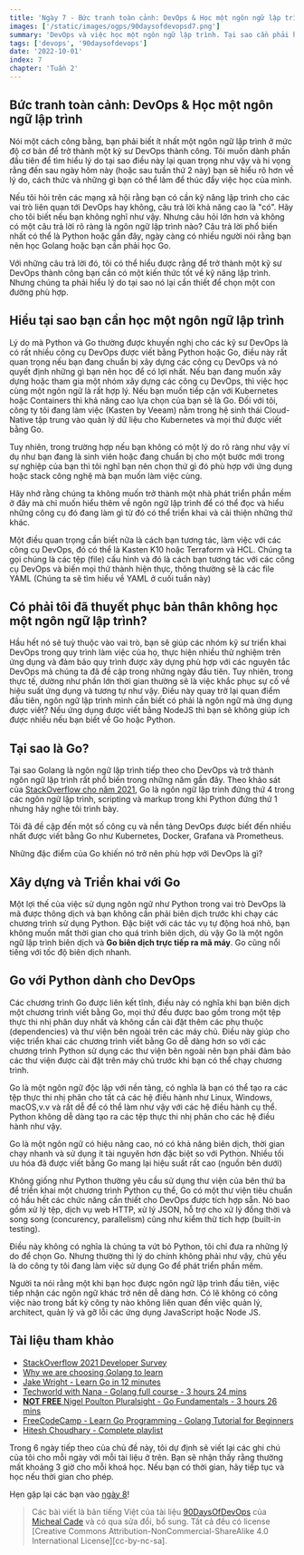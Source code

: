 ```yaml
---
title: 'Ngày 7 - Bức tranh toàn cảnh: DevOps & Học một ngôn ngữ lập trình'
images: ['/static/images/ogps/90daysofdevopsd7.png']
summary: 'DevOps và việc học một ngôn ngữ lập trình. Tại sao cần phải học lập trình để trở thành kỹ sư DevOps và ngôn ngữ nào, học như thế nào để có thể thành công.'
tags: ['devops', '90daysofdevops']
date: '2022-10-01'
index: 7
chapter: 'Tuần 2'
---
```


<TOCInline toc={props.toc} asDisclosure />

## Bức tranh toàn cảnh: DevOps & Học một ngôn ngữ lập trình

Nói một cách công bằng, bạn phải biết ít nhất một ngôn ngữ lập trình ở mức độ cơ bản để trở thành một kỹ sư DevOps thành công. Tôi muốn dành phần đầu tiên để tìm hiểu lý do tại sao điều này lại quan trọng như vậy và hi vọng rằng đến sau ngày hôm này (hoặc sau tuần thứ 2 này) bạn sẽ hiểu rõ hơn về lý do, cách thức và những gì bạn có thể làm để thúc đẩy việc học của mình.

Nếu tôi hỏi trên các mạng xã hội rằng bạn có cần kỹ năng lập trình cho các vai trò liên quan tới DevOps hay không, câu trả lời khả năng cao là "có". Hãy cho tôi biết nếu bạn không nghĩ như vậy. Nhưng câu hỏi lớn hơn và không có một câu trả lời rõ ràng là ngôn ngữ lập trình nào? Câu trả lời phổ biến nhất có thể là Python hoặc gần đây, ngày càng có nhiều người nói rằng bạn nên học Golang hoặc bạn cần phải học Go.

Với những câu trả lời đó, tôi có thể hiểu được rằng để trở thành một kỹ sư DevOps thành công bạn cần có một kiến thức tốt về kỹ năng lập trình. Nhưng chúng ta phải hiểu lý do tại sao nó lại cần thiết để chọn một con đường phù hợp.

## Hiểu tại sao bạn cần học một ngôn ngữ lập trình

Lý do mà Python và Go thường được khuyến nghị cho các kỹ sư DevOps là có rất nhiều công cụ DevOps được viết bằng Python hoặc Go, điều này rất quan trọng nếu bạn đang chuẩn bị xây dựng các công cụ DevOps và nó quyết định những gì bạn nên học để có lợi nhất. Nếu bạn đang muốn xây dựng hoặc tham gia một nhóm xây dựng các công cụ DevOps, thì việc học cùng một ngôn ngữ là rất hợp lý. Nếu bạn muốn tiếp cận với Kubernetes hoặc Containers thì khả năng cao lựa chọn của bạn sẽ là Go. Đối với tôi, công ty tôi đang làm việc (Kasten by Veeam) nằm trong hệ sinh thái Cloud-Native tập trung vào quản lý dữ liệu cho Kubernetes và mọi thứ được viết bằng Go.

Tuy nhiên, trong trường hợp nếu bạn không có một lý do rõ ràng như vậy ví dụ như bạn đang là sinh viên hoặc đang chuẩn bị cho một bước mới trong sự nghiệp của bạn thì tôi nghĩ bạn nên chọn thứ gì đó phù hợp với ứng dụng hoặc stack công nghệ mà bạn muốn làm việc cùng.

Hãy nhớ rằng chúng ta không muốn trở thành một nhà phát triển phần mềm ở đây mà chỉ muốn hiểu thêm về ngôn ngữ lập trình để có thể đọc và hiểu những công cụ đó đang làm gì từ đó có thể triển khai và cải thiện những thứ khác.

Một điều quan trọng cần biết nữa là cách bạn tương tác, làm việc với các công cụ DevOps, đó có thể là Kasten K10 hoặc Terraform và HCL. Chúng ta gọi chúng là các tệp (file) cấu hình và đó là cách bạn tương tác với các công cụ DevOps và biến mọi thứ thành hiện thực, thông thường sẽ là các file YAML (Chúng ta sẽ tìm hiểu về YAML ở cuối tuần này)

## Có phải tôi đã thuyết phục bản thân không học một ngôn ngữ lập trình?

Hầu hết nó sẽ tuỳ thuộc vào vai trò, bạn sẽ giúp các nhóm kỹ sư triển khai DevOps trong quy trình làm việc của họ, thực hiện nhiều thử nghiệm trên ứng dụng và đảm bảo quy trình được xây dựng phù hợp với các nguyên tắc DevOps mà chúng ta đã đề cập trong những ngày đầu tiên. Tuy nhiên, trong thực tế, dường như phần lớn thời gian thường sẽ là việc khắc phục sự cố về hiệu suất ứng dụng và tương tự như vậy. Điều này quay trở lại quan điểm đầu tiên, ngôn ngữ lập trình mình cần biết có phải là ngôn ngữ mà ứng dụng được viết? Nếu ứng dụng được viết bằng NodeJS thì bạn sẽ không giúp ích được nhiều nếu bạn biết về Go hoặc Python.

## Tại sao là Go?

Tại sao Golang là ngôn ngữ lập trình tiếp theo cho DevOps và trở thành ngôn ngữ lập trình rất phổ biến trong những năm gần đây. Theo khảo sát của [StackOverflow cho năm 2021](https://insights.stackoverflow.com/survey/2021#section-most-loved-dreaded-and-wanted-programming-scripting-and-markup-languages), Go là ngôn ngữ lập trình đứng thứ 4 trong các ngôn ngữ lập trình, scripting và markup trong khi Python đứng thứ 1 nhưng hãy nghe tôi trình bày.

Tôi đã đề cập đến một số công cụ và nền tảng DevOps được biết đến nhiều nhất được viết bằng Go như Kubernetes, Docker, Grafana và Prometheus.

Những đặc điểm của Go khiến nó trở nên phù hợp với DevOps là gì?

## Xây dựng và Triển khai với Go

Một lợi thế của việc sử dụng ngôn ngữ như Python trong vai trò DevOps là mã được thông dịch và bạn không cần phải biên dịch trước khi chạy các chương trình sử dụng Python. Đặc biệt với các tác vụ tự động hoá nhỏ, bạn không muốn mất thời gian cho quá trình biên dịch, dù vậy Go là một ngôn ngữ lập trình biên dịch và **Go biên dịch trực tiếp ra mã máy**. Go cũng nổi tiếng với tốc độ biên dịch nhanh.

## Go với Python dành cho DevOps

Các chương trình Go được liên kết tĩnh, điều này có nghĩa khi bạn biên dịch một chương trình viết bằng Go, mọi thứ đều được bao gồm trong một tệp thực thi nhị phân duy nhất và không cần cài đặt thêm các phụ thuộc (dependencies) và thư viện bên ngoài trên các máy chủ. Điều này giúp cho việc triển khai các chương trình viết bằng Go dễ dàng hơn so với các chương trình Python sử dụng các thư viện bên ngoài nên bạn phải đảm bảo các thư viện được cài đặt trên máy chủ trước khi bạn có thể chạy chương trình.

Go là một ngôn ngữ độc lập với nền tảng, có nghĩa là bạn có thể tạo ra các tệp thực thi nhị phân cho tất cả các hệ điều hành như Linux, Windows, macOS,v.v và rất dễ để có thể làm như vậy với các hệ điều hành cụ thể. Python không dễ dàng tạo ra các tệp thực thi nhị phân cho các hệ điều hành như vậy.

Go là một ngôn ngữ có hiệu năng cao, nó có khả năng biên dịch, thời gian chạy nhanh và sử dụng ít tài nguyên hơn đặc biệt so với Python. Nhiều tối ưu hóa đã được viết bằng Go mang lại hiệu suất rất cao (nguồn bên dưới)

Không giống như Python thường yêu cầu sử dụng thư viện của bên thứ ba để triển khai một chương trình Python cụ thể, Go có một thư viện tiêu chuẩn có hầu hết các chức năng cần thiết cho DevOps được tích hợp sẵn. Nó bao gồm xử lý tệp, dịch vụ web HTTP, xử lý JSON, hỗ trợ cho xử lý đồng thời và song song (concurency, parallelism) cũng như kiểm thử tích hợp (built-in testing).

Điều này không có nghĩa là chúng ta vứt bỏ Python, tôi chỉ đưa ra những lý do để chọn Go. Nhưng thường thì lý do chính không phải như vậy, chủ yếu là do công ty tôi đang làm việc sử dụng Go để phát triển phần mềm.

Người ta nói rằng một khi bạn học được ngôn ngữ lập trình đầu tiên, việc tiếp nhận các ngôn ngữ khác trở nên dễ dàng hơn. Có lẽ không có công việc nào trong bất kỳ công ty nào không liên quan đến việc quản lý, architect, quản lý và gỡ lỗi các ứng dụng JavaScript hoặc Node JS.

## Tài liệu tham khảo

- [StackOverflow 2021 Developer Survey](https://insights.stackoverflow.com/survey/2021)
- [Why we are choosing Golang to learn](https://www.youtube.com/watch?v=7pLqIIAqZD4&t=9s)
- [Jake Wright - Learn Go in 12 minutes](https://www.youtube.com/watch?v=C8LgvuEBraI&t=312s)
- [Techworld with Nana - Golang full course - 3 hours 24 mins](https://www.youtube.com/watch?v=yyUHQIec83I)
- [**NOT FREE** Nigel Poulton Pluralsight - Go Fundamentals - 3 hours 26 mins](https://www.pluralsight.com/courses/go-fundamentals)
- [FreeCodeCamp - Learn Go Programming - Golang Tutorial for Beginners](https://www.youtube.com/watch?v=YS4e4q9oBaU&t=1025s)
- [Hitesh Choudhary - Complete playlist](https://www.youtube.com/playlist?list=PLRAV69dS1uWSR89FRQGZ6q9BR2b44Tr9N)

Trong 6 ngày tiếp theo của chủ đề này, tôi dự định sẽ viết lại các ghi chú của tôi cho mỗi ngày với mỗi tài liệu ở trên. Bạn sẽ nhận thấy rằng thường mất khoảng 3 giờ cho mỗi khoá học. Nếu bạn có thời gian, hãy tiếp tục và học nếu thời gian cho phép.

Hẹn gặp lại các bạn vào [ngày 8](https://vntechies.dev/courses/90-ngay-devops/ngay-8-thiet-lap-moi-truong-devops-cho-go-hello-world)!

> Các bài viết là bản tiếng Việt của tài liệu [90DaysOfDevOps](https://github.com/MichaelCade/90DaysOfDevOps/tree/main/2022/Days) của [Micheal Cade](https://twitter.com/MichaelCade1) và có qua sửa đổi, bổ sung. Tất cả đều có license [Creative Commons Attribution-NonCommercial-ShareAlike 4.0 International License][cc-by-nc-sa].
